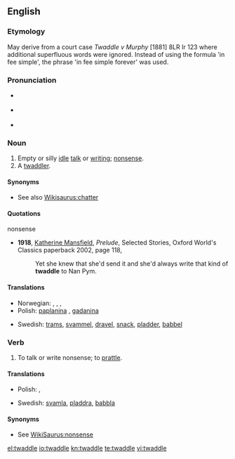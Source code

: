 ==English==

===Etymology===
{{rfe}}
May derive from a court case ''Twaddle v Murphy'' [1881] 8LR Ir 123 where additional superfluous words were ignored.   Instead of using the formula 'in fee simple', the phrase 'in fee simple forever' was used.

===Pronunciation===
* {{a|UK}} {{IPA|/ˈtwɒdəl/}}
* {{a|US}} {{IPA|/ˈtwɑdəl/}}
* {{audio|en-us-twaddle.ogg|Audio (US)}}

===Noun===
{{en-noun}}

# Empty or silly [[idle]] [[talk]] or [[writing]]; [[nonsense]].
# A [[twaddler]].

====Synonyms====
* See also [[Wikisaurus:chatter]]

====Quotations====
;nonsense
* '''1918''', [[w:Katherine Mansfield|Katherine Mansfield]], ''Prelude'', Selected Stories, Oxford World's Classics paperback 2002, page 118,
*: Yet she knew that she'd send it and she'd always write that kind of '''twaddle''' to Nan Pym.

====Translations====
{{trans-top|Empty or silly idle talk or writing; nonsense}}
* Norwegian: {{t|no|pjatt|n}}, {{t|no|tomprat|m}}, {{t|no|tullprat|m}}, {{l|no|løst}} {{l|no|prat}}
* Polish: [[paplanina]] {{f}}, [[gadanina]] {{f}}
{{trans-mid}}
* Swedish: [[trams]], [[svammel]], [[dravel]], [[snack]], [[pladder]], [[babbel]]
{{trans-bottom}}

===Verb===
{{en-verb|twaddles|twaddling|twaddled}}

# To talk or write nonsense; to [[prattle]].

====Translations====
{{trans-top|To talk or write nonsense}}
* Polish: {{t+|pl|paplać}}, {{t+|pl|gadać}}
{{trans-mid}}
* Swedish: [[svamla]], [[pladdra]], [[babbla]]
{{trans-bottom}}

====Synonyms====
* See [[WikiSaurus:nonsense]]

[[el:twaddle]]
[[io:twaddle]]
[[kn:twaddle]]
[[te:twaddle]]
[[vi:twaddle]]
